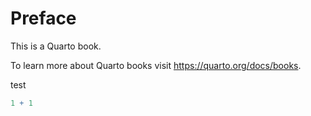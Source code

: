 # Preface {.unnumbered}

This is a Quarto book.

To learn more about Quarto books visit <https://quarto.org/docs/books>.

test

```r
1 + 1 
```
